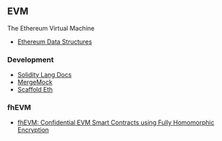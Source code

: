 ## EVM

The Ethereum Virtual Machine

- [Ethereum Data Structures](https://arxiv.org/pdf/2108.05513.pdf)

### Development

- [Solidity Lang Docs](https://docs.soliditylang.org/en/v0.8.21/)
- [MergeMock](https://github.com/protolambda/mergemock)
- [Scaffold Eth](https://github.com/scaffold-eth/scaffold-eth-2)

### fhEVM

- [fhEVM: Confidential EVM Smart Contracts using Fully Homomorphic Encryption](https://github.com/zama-ai/fhevm/blob/main/fhevm-whitepaper.pdf)